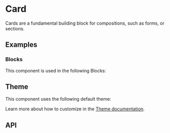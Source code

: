 
# Card
Cards are a fundamental building block for compositions, such as forms, or sections.

## Examples
<StoryRenderer path="components/Card.story.tsx" name="Basic" storybookKey="components-layout-card--basic" />

### Blocks
This component is used in the following Blocks:

<Cards>
  <Cards.Card title="Billing" href="/blocks/administration/billing" />
  <Cards.Card title="Profile" href="/blocks/administration/profile" />
</Cards>

## Theme
This component uses the following default theme:

<ThemeRender name="card" />

Learn more about how to customize in the [Theme documentation](/docs/theme/getting-started).

## API
<PropsTable name="Card" />
